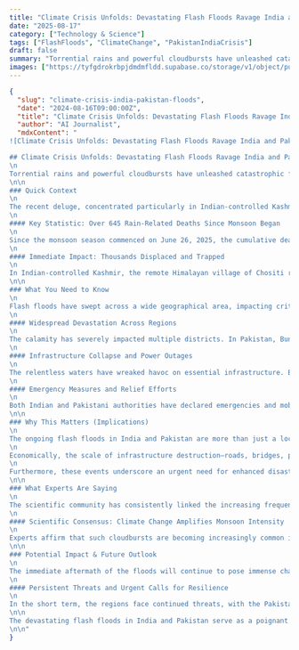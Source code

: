 ```yaml
---
title: "Climate Crisis Unfolds: Devastating Flash Floods Ravage India and Pakistan, Claiming Hundreds"
date: "2025-08-17"
category: ["Technology & Science"]
tags: ["FlashFloods", "ClimateChange", "PakistanIndiaCrisis"]
draft: false
summary: "Torrential rains and powerful cloudbursts have unleashed catastrophic flash floods across India and Pakistan, leaving a trail of death, destruction, and displacement in their wake. This unfolding humanitarian crisis highlights the acute vulnerability of these South Asian nations to the intensifying impacts of climate change, with hundreds already confirmed dead and thousands forced to flee their homes."
images: ["https://tyfgdrokrbpjdmdmfldd.supabase.co/storage/v1/object/public/image/2025-08-17-06-12-56-838-04-00.jpg"]
---
```


```json
{
  "slug": "climate-crisis-india-pakistan-floods",
  "date": "2024-08-16T09:00:00Z",
  "title": "Climate Crisis Unfolds: Devastating Flash Floods Ravage India and Pakistan, Claiming Hundreds",
  "author": "AI Journalist",
  "mdxContent": "
![Climate Crisis Unfolds: Devastating Flash Floods Ravage India and Pakistan, Claiming Hundreds](https://tyfgdrokrbpjdmdmfldd.supabase.co/storage/v1/object/public/image/2025-08-17-06-12-56-838-04-00.jpg)

## Climate Crisis Unfolds: Devastating Flash Floods Ravage India and Pakistan, Claiming Hundreds
\n
Torrential rains and powerful cloudbursts have unleashed catastrophic flash floods across India and Pakistan, leaving a trail of death, destruction, and displacement in their wake. This unfolding humanitarian crisis highlights the acute vulnerability of these South Asian nations to the intensifying impacts of climate change, with hundreds already confirmed dead and thousands forced to flee their homes.
\n\n
### Quick Context
\n
The recent deluge, concentrated particularly in Indian-controlled Kashmir and Pakistan's northern regions, began on August 15, 2025, triggered by sudden, intense downpours. Rescue operations have intensified, battling challenging terrain and extensive damage to reach stranded populations and recover victims from the raging waters and subsequent landslides.
\n
#### Key Statistic: Over 645 Rain-Related Deaths Since Monsoon Began
\n
Since the monsoon season commenced on June 26, 2025, the cumulative death toll from rain-related incidents across India and Pakistan has risen to 645. Pakistan's Khyber Pakhtunkhwa (KP) province has been the worst-hit, recording 383 casualties alone by August 16, 2025, underscoring the extreme severity of this year's monsoon.
\n
#### Immediate Impact: Thousands Displaced and Trapped
\n
In Indian-controlled Kashmir, the remote Himalayan village of Chositi reported at least 60 deaths and 80 missing, with 300 people rescued amidst mud and debris. Across Pakistan, thousands of people, including tourists, were trapped by the flash floods and landslides, with rescue efforts bringing some 1,600 to safety in the initial days. The sheer scale of displacement and the immediate danger posed to countless lives underscore the critical nature of the situation.
\n\n
### What You Need to Know
\n
Flash floods have swept across a wide geographical area, impacting critical infrastructure and necessitating emergency responses from both nations. The immense scale of the disaster is marked by significant loss of life and widespread damage.
\n
#### Widespread Devastation Across Regions
\n
The calamity has severely impacted multiple districts. In Pakistan, Buner district in Khyber Pakhtunkhwa reported 204 deaths in just 48 hours, with Shangla, Mansehra, Swat, and Bajaur also recording significant casualties. Indian-controlled Kashmir, particularly Kishtwar district, has experienced similar devastation. The powerful cloudbursts have caused not only floods but also subsequent landslides, making rescue and recovery efforts exceptionally difficult.
\n
#### Infrastructure Collapse and Power Outages
\n
The relentless waters have wreaked havoc on essential infrastructure. Bridges, including one on the Baltistan Highway, have been swept away, severing connectivity between districts. Roads like the Jaglot-Skardu Road and various routes in Gilgit-Baltistan are completely blocked, hindering aid delivery. Power infrastructure has also been severely compromised, with power plants damaged and power supply suspended in areas like Swat and Naltar Valley, leaving thousands without electricity. Hundreds of homes have been completely destroyed, and many more partially damaged, intensifying the humanitarian crisis.
\n
#### Emergency Measures and Relief Efforts
\n
Both Indian and Pakistani authorities have declared emergencies and mobilized extensive resources. Pakistan's Khyber Pakhtunkhwa administration declared an emergency in vulnerable districts until August 31, 2025, and released significant funds (Rs1 billion to PDMA, Rs1.55 billion to Communication and Works Department) for relief and restoration. The National Disaster Management Authority (NDMA) has issued advisories limiting tourism in mountainous areas, enforcing Section 144 of the Criminal Procedure Code to restrict public movement. Civil emergency services and the Pakistan Army are conducting rescue operations, deploying boats, helicopters, and specialized equipment to evacuate victims, transport aid, and recover bodies from debris. Despite these efforts, damaged mobile towers and ruined roads continue to pose significant challenges to communication and access.
\n\n
### Why This Matters (Implications)
\n
The ongoing flash floods in India and Pakistan are more than just a localized disaster; they represent a stark manifestation of escalating climate vulnerabilities with profound implications for regional stability, economic development, and public safety. The increasing frequency and intensity of these events are compelling both nations to confront a new reality.
\n
Economically, the scale of infrastructure destruction—roads, bridges, power plants, and homes—will necessitate massive reconstruction, diverting funds from other critical development projects. The interruption of key trade and travel routes, like the Karakoram Highway, will further impact regional economies. Socially, the repeated displacement of communities leads to long-term trauma, loss of livelihoods, and increased poverty, especially in remote, already vulnerable areas. The impact on tourism, a significant industry in many affected northern regions, is also immediate, with restrictions and safety concerns deterring visitors.
\n
Furthermore, these events underscore an urgent need for enhanced disaster preparedness and climate adaptation strategies. The 2022 monsoon season, which caused an estimated $40 billion in damages, served as a grim precursor. Despite repeated warnings, many individuals still visited popular resorts in flood-hit areas this year, highlighting a gap in public awareness and the enforcement of safety protocols. This recurring cycle of destruction drains national resources, strains emergency services, and can exacerbate existing societal inequalities, posing a critical challenge for present and future governance.
\n\n
### What Experts Are Saying
\n
The scientific community has consistently linked the increasing frequency and intensity of such extreme weather events to global climate change, and the current crisis is no exception.
\n
#### Scientific Consensus: Climate Change Amplifies Monsoon Intensity
\n
Experts affirm that such cloudbursts are becoming increasingly common in India's Himalayan regions and Pakistan’s northern areas, with climate change identified as a significant contributing factor. A study released this week by World Weather Attribution, a network of international scientists, found that rainfall in Pakistan from June 24 to July 23 was 10% to 15% heavier specifically because of global warming. This scientific backing confirms that these are not isolated incidents but rather indicative of a broader, human-induced environmental shift. Pakistan, despite contributing less than 1 percent of global greenhouse gas emissions, is recognized as one of the countries most vulnerable to climate change, making these recurrent disasters a pressing concern for international climate justice.
\n\n
### Potential Impact & Future Outlook
\n
The immediate aftermath of the floods will continue to pose immense challenges, but the long-term outlook points to a critical need for sustainable solutions and enhanced resilience in the face of an altering climate.
\n
#### Persistent Threats and Urgent Calls for Resilience
\n
In the short term, the regions face continued threats, with the Pakistan Meteorological Department forecasting widespread torrential rains, flash floods, urban flooding, and landslides intermittently until at least August 21, 2025. This means rescue and relief operations will remain severely challenged, and the death toll could rise further. The focus remains on immediate aid, evacuation, and restoring vital connectivity. However, the long-term implications are far more profound. The recurring nature of these floods, especially following the catastrophic 2022 season, necessitates a fundamental shift in disaster management and urban planning. There is an urgent need for climate-resilient infrastructure, improved early warning systems, and robust community preparedness programs. The reliance on vulnerable hydroelectric power projects in regions like Kishtwar and the Gilgit-Baltistan’s scenic glaciers (which supply 75% of Pakistan’s stored water) also raises questions about sustainable development practices in ecologically fragile zones. Both countries must prioritize climate adaptation and mitigation efforts, integrating scientific insights into policymaking to safeguard lives and livelihoods against an increasingly unpredictable climate future.
\n\n
The devastating flash floods in India and Pakistan serve as a poignant reminder of the escalating climate crisis and its profound human cost. As these nations grapple with immediate relief and recovery, the imperative to build long-term resilience against extreme weather events has never been more pressing. Stay informed and consider supporting relief efforts for affected communities.
\n\n"
}
